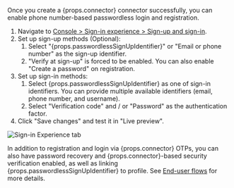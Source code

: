 Once you create a {props.connector} connector successfully, you can enable phone number-based passwordless login and registration.

1. Navigate to [Console > Sign-in experience > Sign-up and sign-in](https://cloud.logto.io/to/sign-in-experience/sign-up-and-sign-in).
2. Set up sign-up methods (Optional):
   1. Select "{props.passwordlessSignUpIdentifier}" or "Email or phone number" as the sign-up identifier.
   2. "Verify at sign-up" is forced to be enabled. You can also enable "Create a password" on registration.
3. Set up sign-in methods:
   1. Select {props.passwordlessSignUpIdentifier} as one of sign-in identifiers. You can provide multiple available identifiers (email, phone number, and username).
   2. Select "Verification code" and / or "Password" as the authentication factor.
4. Click "Save changes" and test it in "Live preview".

![Sign-in Experience tab](../assets/sie-tab.png)

In addition to registration and login via {props.connector} OTPs, you can also have password recovery and {props.connector}-based security verification enabled, as well as linking {props.passwordlessSignUpIdentifier} to profile. See [End-user flows](https://docs.logto.io/end-user-flows) for more details.
